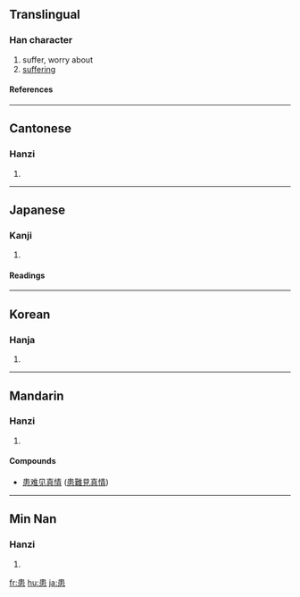 ==Translingual==
===Han character===
{{Han char|rn=61|rad=心|as=07|sn=11|four=5033<sub>6</sub>|canj=中中心 (LLP)}}
# suffer, worry about
# [[suffering]]
====References====
{{Han ref|kx=0388.160|dkj=10691|dj=0721.080|hdz=42300.090|uh=60A3|ud=24739|bh=B177|bd=45431}}
----
==Cantonese==
===Hanzi===
{{yue-hanzi|jyut=|y=waan6}}
# {{defn|Cantonese}}
----
==Japanese==
===Kanji===
{{ja-kanji|grade=c|rs=心07}}
# {{defn|Japanese}} 
====Readings====
{{ja-readings|on=[[かん]] (kan), [[げん]] (gen)|kun=[[わずらう]] (wazurau), [[うれえる]] (ureeru), [[うれい]] (urei)}}
----
==Korean==
===Hanja===
{{ko-hanja|hangeul=환|eumhun=|rv=hwan|mr=hwan|y=hwan}}
# {{defn|Korean}}
----
==Mandarin==
===Hanzi===
{{cmn-hanzi|pin=[[huàn]] ([[huan4]])|wg=huan<sup>4</sup>}}
# {{defn|Mandarin}}

====Compounds====
{{top2}}
*[[患难见真情]] ([[患難見真情]])
{{bottom}}
----
==Min Nan==
===Hanzi===
{{nan-hanzi|poj=hōan (hoan<sup>7</sup>)}}
# {{defn|Min Nan}}

[[fr:患]]
[[hu:患]]
[[ja:患]]